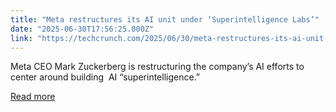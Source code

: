 ```yaml
---
title: "Meta restructures its AI unit under ‘Superintelligence Labs’"
date: "2025-06-30T17:56:25.000Z"
link: "https://techcrunch.com/2025/06/30/meta-restructures-its-ai-unit-under-superintelligence-labs/"
---
```


Meta CEO Mark Zuckerberg is restructuring the company’s AI efforts to center around building  AI “superintelligence.” 

[Read more](https://techcrunch.com/2025/06/30/meta-restructures-its-ai-unit-under-superintelligence-labs/)
